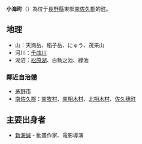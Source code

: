 {{Coord|36.0950968|138.483472|source:GoogleMaps|display=title}}
{{日本町村|
自治體名=小海|
町村=町|
圖像=[[File:Lake_Inako.jpg|240px]]|
圖像說明=[[松原湖|豬名湖]]與[[八岳|八岳]]|
町村章=|
日文原名=小海町|
平假名=こうみまち|
羅馬字拼音=Koumi-machi|
都道府縣=長野縣|
支廳=|
郡=南佐久郡|
編號=20303-3|
面積=114.19|
邊界未定=|
人口=5,682|
統計時間=2007年4月1日|
自治體= [[茅野市|茅野市]]、[[南牧村_(長野縣)|南牧村]]、[[南相木村|南相木村]]、[[北相木村|北相木村]]、[[佐久穗町|佐久穗町]]|
樹=|
花=|
鳥=|
其他象徵物=|
其他象徵=|
郵遞區號=384-1192|
所在地=南佐久郡小海町豐里57番地1|
電話號碼=269-92-2525|
外部連結=http://www.koumi-town.jp/index.html|
經度=|
緯度=|
地圖=[[File:Koumi_in_Nagano_Prefecture_Ja.svg|250px]]|
註記=
}}
'''小海町'''（{{jpn|j=小海町|hg=こうみまち|rm=Koumi machi|f=y}}）為位于[[長野縣|長野縣]]東部[[南佐久郡|南佐久郡]]的[[町|町]]。

== 地理 ==
* 山：天狗岳、稻子岳、にゅう、茂来山
* 河川：[[信濃川|千曲川]]
* 湖沼：[[松原湖|松原湖]]、白駒之池、綠池

=== 鄰近自治體 ===
* [[茅野市|茅野市]]
* [[南佐久郡|南佐久郡]]：[[南牧村_(長野縣)|南牧村]]、[[南相木村|南相木村]]、[[北相木村|北相木村]]、[[佐久穗町|佐久穗町]]

== 主要出身者 ==
*[[新海誠|新海誠]] - 動畫作家、電影導演


{{長野縣}}{{Authority control}}
